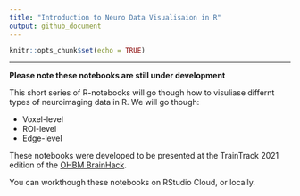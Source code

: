 ```yaml
---
title: "Introduction to Neuro Data Visualisaion in R"
output: github_document
---
```


```r
knitr::opts_chunk$set(echo = TRUE)
```

***

**Please note these notebooks are still under development**

This short series of R-notebooks will go though how to visuliase differnt types of neuroimaging data in R. We will go though:

 * Voxel-level 
 * ROI-level
 * Edge-level
 
 


These notebooks were developed to be presented at the TrainTrack 2021 edition of the [OHBM BrainHack](https://ohbm.github.io/hackathon2021/).

You can workthough these notebooks on RStudio Cloud, or locally. 